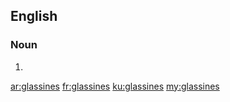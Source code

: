 ==English==

===Noun===
{{head|en|plural}}

# {{plural of|glassine|lang=en|nocat=1}}

[[ar:glassines]]
[[fr:glassines]]
[[ku:glassines]]
[[my:glassines]]